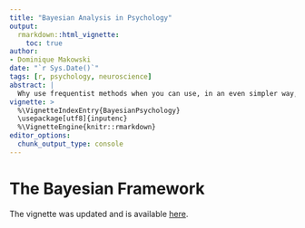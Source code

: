 ```yaml
---
title: "Bayesian Analysis in Psychology"
output: 
  rmarkdown::html_vignette:
    toc: true
author: 
- Dominique Makowski
date: "`r Sys.Date()`"
tags: [r, psychology, neuroscience]
abstract: |
  Why use frequentist methods when you can use, in an even simpler way, the Bayesian framework? Throughout this tutorial, we will explore many of the analyses you might want to do with your data.
vignette: >
  %\VignetteIndexEntry{BayesianPsychology}
  \usepackage[utf8]{inputenc}
  %\VignetteEngine{knitr::rmarkdown}
editor_options: 
  chunk_output_type: console
---
```





# The Bayesian Framework

The vignette was updated and is available [here](https://easystats.github.io/bayestestR/articles/bayestestR.html).
